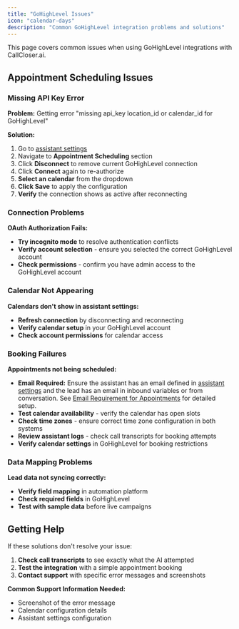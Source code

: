 ```yaml
---
title: "GoHighLevel Issues"
icon: "calendar-days"
description: "Common GoHighLevel integration problems and solutions"
---
```


This page covers common issues when using GoHighLevel integrations with CallCloser.ai.

## Appointment Scheduling Issues

### Missing API Key Error

**Problem:** Getting error "missing api_key location_id or calendar_id for GoHighLevel"

**Solution:**
1. Go to [assistant settings](/ai-assistants/settings/prompt-and-tools#default-tools)
2. Navigate to **Appointment Scheduling** section
3. Click **Disconnect** to remove current GoHighLevel connection
4. Click **Connect** again to re-authorize
5. **Select an calendar** from the dropdown
6. **Click Save** to apply the configuration
7. **Verify** the connection shows as active after reconnecting

### Connection Problems

**OAuth Authorization Fails:**
- **Try incognito mode** to resolve authentication conflicts
- **Verify account selection** - ensure you selected the correct GoHighLevel account
- **Check permissions** - confirm you have admin access to the GoHighLevel account

### Calendar Not Appearing

**Calendars don't show in assistant settings:**
- **Refresh connection** by disconnecting and reconnecting
- **Verify calendar setup** in your GoHighLevel account
- **Check account permissions** for calendar access

### Booking Failures

**Appointments not being scheduled:**
- **Email Required:** Ensure the assistant has an email defined in [assistant settings](/ai-assistants/settings/prompt-and-tools#default-tools) and the lead has an email in inbound variables or from conversation. See [Email Requirement for Appointments](/ai-assistants/gohighlevel-scheduling#email-requirement-for-appointments) for detailed setup.
- **Test calendar availability** - verify the calendar has open slots
- **Check time zones** - ensure correct time zone configuration in both systems
- **Review assistant logs** - check call transcripts for booking attempts
- **Verify calendar settings** in GoHighLevel for booking restrictions

### Data Mapping Problems

**Lead data not syncing correctly:**
- **Verify field mapping** in automation platform
- **Check required fields** in GoHighLevel
- **Test with sample data** before live campaigns

## Getting Help

If these solutions don't resolve your issue:

1. **Check call transcripts** to see exactly what the AI attempted
2. **Test the integration** with a simple appointment booking
3. **Contact support** with specific error messages and screenshots

**Common Support Information Needed:**
- Screenshot of the error message
- Calendar configuration details
- Assistant settings configuration